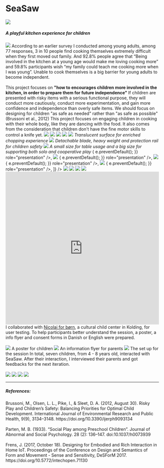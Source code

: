 
# SeaSaw

<img src="../../../seasaw/logo.png" />

<h5>A playful kitchen experience for children</h5>

<img src="../../../seasaw/seasaw3.png" />

<Gap margin={200} />

<Title>
  <h3>Background</h3>
</Title>
<Text>
  According to an earlier survey I conducted among young adults, among 77
  responses, 3 in 10 people find cooking themselves extremely difficult when
  they first moved out family. And 92.8% people agree that “Being involved in
  the kitchen at a young age would make me loving cooking more” and 59.8%
  participants wish “my family could teach me cooking more when I was young”.
  Unable to cook themselves is a big barrier for young adults to become
  independent.
  <br />
  <br />
  This project focuses on <b>
    "how to encourages children more involved in the kitchen, in order to
    prepare them for future independence"
  </b>
</Text>

<Title>
  <h3>Design Principles</h3>
</Title>
<Text title="Controlled Risk: as safe as needed">
  If children are presented with risky items with a serious functional purpose,
  they will conduct more cautiously, conduct more experimentation, and gain more
  confidence and independence than overly safe items. We should focus on
  designing for children "as safe as needed" rather than "as safe as possible"
  (Brussoni et al., 2012)
</Text>

<Text title="Embodied Movement: dance with food">
  This project focuses on engaging children in cooking with their whole body,
  like they are dancing with the food. It also comes from the consideration that
  children don't have the fine motor skills to control a knife yet.
</Text>

<Title>
  <h3>Ideations</h3>
</Title>
<img src="../../../seasaw/Sketch2.jpg" />
<img src="../../../seasaw/Sketch3.png" />
<img src="../../../seasaw/Sketch1.png" />
<img src="../../../seasaw/Sketch4.png" />
<Title>
  <h3>Design</h3>
</Title>
<img src="../../../seasaw/render1.png" />
<i>Translucent surface for enriched chopping experience</i>

<Gap margin={20} />

<img src="../../../seasaw/render5.png" />
<i>Detachable blade, heavy weight and protection rail for children safety</i>

<Gap margin={20} />
<img src="../../../seasaw/render3.png" />
<i>
  A small size for table usage and a big size for supporting both solo and
  cooperative play
</i>
<Title>
  <h3>Development</h3>
</Title>
<AliceCarousel
  animationDuration="2000"
  infinite
  controlsStrategy="alternate"
  autoPlay
  mouseTracking
  disableButtonsControls
  items={[
    <img
      src="../../../seasaw/development1.JPG"
      onDragStart={(e) => {
        e.preventDefault();
      }}
      role="presentation"
    />,
    <img
      src="../../../seasaw/development2.JPG"
      onDragStart={(e) => {
        e.preventDefault();
      }}
      role="presentation"
    />,
    <img
      src="../../../seasaw/development3.JPG"
      onDragStart={(e) => {
        e.preventDefault();
      }}
      role="presentation"
    />,
    <img
      src="../../../seasaw/development4.JPG"
      onDragStart={(e) => {
        e.preventDefault();
      }}
      role="presentation"
    />,
  ]}
/>
<Title>
  <h3>Product</h3>
</Title>
<img src="../../../seasaw/seasaw.png" />
<img src="../../../seasaw/seasaw2.png" />
<img src="../../../seasaw/seasaw4.png" />
<img src="../../../seasaw/seasaw5.JPG" />

<iframe
  width="100%"
  height="500"
  src="https://www.youtube.com/embed/yt6B2w7u--8"
  title="YouTube video player"
  frameborder="0"
  allow="accelerometer; autoplay; clipboard-write; encrypted-media; gyroscope; picture-in-picture"
  allowfullscreen
></iframe>

<Title>
  <h3>Testing</h3>
</Title>
<Text>
  I collaborated with
  <a href="https://nicolaikultur.dk/for-born/"> Nicolai for børn</a>, a cultural
  child center in Kolding, for user testing. To help participants better understand
  the session, a poster, a info flyer and consent forms in Danish or English were
  prepared.
  <br /> <br />
  <img src="../../../seasaw/Poster.png" />
  <Annotation>A poster for children</Annotation>
  <img src="../../../seasaw/info-flyer.png" />
  <Annotation>An information flyer for parents</Annotation>
  <img src="../../../seasaw/test1.JPG" />
  <Annotation>The set up for the session</Annotation>
  In total, seven children, from 4 - 8 years old, interacted with SeaSaw. After their
  interaction, I interviewed their parents and got feedbacks for the next iteration.
  <br /> <br />
  <img src="../../../seasaw/test2.JPG" />
  <img src="../../../seasaw/test3.JPG" />
  <img src="../../../seasaw/test4.JPG" />
  <img src="../../../seasaw/test5.JPG" />
</Text>

<Gap margin={100} />

<hr />

##### References:

<div>
  Brussoni, M., Olsen, L. L., Pike, I., & Sleet, D. A. (2012, August 30). Risky
  Play and Children’s Safety: Balancing Priorities for Optimal Child
  Development. International Journal of Environmental Research and Public
  Health, 9(9), 3134–3148. https://doi.org/10.3390/ijerph9093134
</div>
<br />
<div>
  Parten, M. B. (1933). “Social Play among Preschool Children”. Journal of
  Abnormal and Social Psychology. 28 (2): 136–147. doi:10.1037/h0073939
</div>
<br />
<div>
  Frens, J. (2017, October 18). Designing for Embodied and Rich Interaction in
  Home IoT. Proceedings of the Conference on Design and Semantics of Form and
  Movement - Sense and Sensitivity, DeSForM 2017.
  https://doi.org/10.5772/intechopen.71130
</div>
